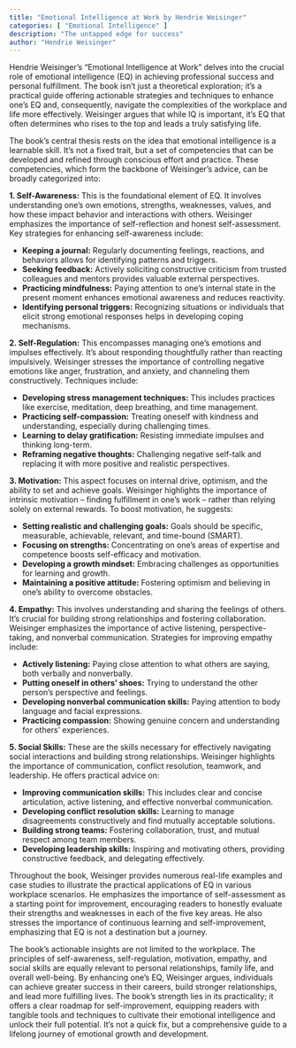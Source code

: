 ```yaml
---
title: "Emotional Intelligence at Work by Hendrie Weisinger"
categories: [ "Emotional Intelligence" ]
description: "The untapped edge for success"
author: "Hendrie Weisinger"
---
```

Hendrie Weisinger's "Emotional Intelligence at Work" delves into the crucial role of emotional intelligence (EQ) in achieving professional success and personal fulfillment.  The book isn't just a theoretical exploration; it's a practical guide offering actionable strategies and techniques to enhance one's EQ and, consequently, navigate the complexities of the workplace and life more effectively.  Weisinger argues that while IQ is important, it's EQ that often determines who rises to the top and leads a truly satisfying life.

The book's central thesis rests on the idea that emotional intelligence is a learnable skill.  It's not a fixed trait, but a set of competencies that can be developed and refined through conscious effort and practice.  These competencies, which form the backbone of Weisinger's advice, can be broadly categorized into:

**1. Self-Awareness:** This is the foundational element of EQ.  It involves understanding one's own emotions, strengths, weaknesses, values, and how these impact behavior and interactions with others.  Weisinger emphasizes the importance of self-reflection and honest self-assessment.  Key strategies for enhancing self-awareness include:

* **Keeping a journal:** Regularly documenting feelings, reactions, and behaviors allows for identifying patterns and triggers.
* **Seeking feedback:** Actively soliciting constructive criticism from trusted colleagues and mentors provides valuable external perspectives.
* **Practicing mindfulness:** Paying attention to one's internal state in the present moment enhances emotional awareness and reduces reactivity.
* **Identifying personal triggers:** Recognizing situations or individuals that elicit strong emotional responses helps in developing coping mechanisms.

**2. Self-Regulation:** This encompasses managing one's emotions and impulses effectively. It's about responding thoughtfully rather than reacting impulsively. Weisinger stresses the importance of controlling negative emotions like anger, frustration, and anxiety, and channeling them constructively. Techniques include:

* **Developing stress management techniques:** This includes practices like exercise, meditation, deep breathing, and time management.
* **Practicing self-compassion:** Treating oneself with kindness and understanding, especially during challenging times.
* **Learning to delay gratification:** Resisting immediate impulses and thinking long-term.
* **Reframing negative thoughts:** Challenging negative self-talk and replacing it with more positive and realistic perspectives.


**3. Motivation:** This aspect focuses on internal drive, optimism, and the ability to set and achieve goals. Weisinger highlights the importance of intrinsic motivation – finding fulfillment in one's work – rather than relying solely on external rewards.  To boost motivation, he suggests:

* **Setting realistic and challenging goals:**  Goals should be specific, measurable, achievable, relevant, and time-bound (SMART).
* **Focusing on strengths:**  Concentrating on one's areas of expertise and competence boosts self-efficacy and motivation.
* **Developing a growth mindset:** Embracing challenges as opportunities for learning and growth.
* **Maintaining a positive attitude:** Fostering optimism and believing in one's ability to overcome obstacles.


**4. Empathy:** This involves understanding and sharing the feelings of others.  It's crucial for building strong relationships and fostering collaboration. Weisinger emphasizes the importance of active listening, perspective-taking, and nonverbal communication.  Strategies for improving empathy include:

* **Actively listening:** Paying close attention to what others are saying, both verbally and nonverbally.
* **Putting oneself in others' shoes:** Trying to understand the other person's perspective and feelings.
* **Developing nonverbal communication skills:**  Paying attention to body language and facial expressions.
* **Practicing compassion:** Showing genuine concern and understanding for others' experiences.


**5. Social Skills:** These are the skills necessary for effectively navigating social interactions and building strong relationships.  Weisinger highlights the importance of communication, conflict resolution, teamwork, and leadership.  He offers practical advice on:

* **Improving communication skills:** This includes clear and concise articulation, active listening, and effective nonverbal communication.
* **Developing conflict resolution skills:** Learning to manage disagreements constructively and find mutually acceptable solutions.
* **Building strong teams:** Fostering collaboration, trust, and mutual respect among team members.
* **Developing leadership skills:** Inspiring and motivating others, providing constructive feedback, and delegating effectively.


Throughout the book, Weisinger provides numerous real-life examples and case studies to illustrate the practical applications of EQ in various workplace scenarios.  He emphasizes the importance of self-assessment as a starting point for improvement, encouraging readers to honestly evaluate their strengths and weaknesses in each of the five key areas.  He also stresses the importance of continuous learning and self-improvement, emphasizing that EQ is not a destination but a journey.


The book's actionable insights are not limited to the workplace.  The principles of self-awareness, self-regulation, motivation, empathy, and social skills are equally relevant to personal relationships, family life, and overall well-being.  By enhancing one's EQ, Weisinger argues, individuals can achieve greater success in their careers, build stronger relationships, and lead more fulfilling lives.  The book's strength lies in its practicality; it offers a clear roadmap for self-improvement, equipping readers with tangible tools and techniques to cultivate their emotional intelligence and unlock their full potential.  It’s not a quick fix, but a comprehensive guide to a lifelong journey of emotional growth and development.

